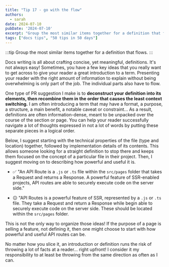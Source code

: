 ```yaml
---
title: "Tip 17 - go with the flow"
authors:
  - sarah
date: 2024-07-10
pubDate: '2024-07-10'
excerpt: "Group the most similar items together for a definition that flows."
tags: ["docs tips", "50 tips in 50 days"]
---
```


:::tip
Group the most similar items together for a definition that flows.
:::

Docs writing is all about crafting concise, yet meaningful, definitions. It's not always easy! Sometimes, you have a few key ideas that you really want to get across to give your reader a great introduction to a term. Presenting your reader with the right amount of information to explain without being overwhelming is only part of the job. The individual parts also have to flow.


One type of PR suggestion I make is to **deconstruct your definition into its elements, then recombine them in the order that causes the least context switching.** I am often introducing a term that may have a format, a purpose, a structure, a main benefit, a notable caveat or constraint...  As a result, definitions are often information-dense, meant to be unpacked over the course of the section or page. You can help your reader successfully navigate a lot of thoughts expressed in not a lot of words by putting these separate pieces in a logical order.

Below, I suggest starting with the technical properties of the file (type and location) together, followed by implementation details of its contents. This allows someone looking for a straight definition to stop there and keeps them focused on the concept of a particular file in their project. Then, I suggest moving on to describing how powerful and useful it is.


- ✅ "An API Route is a `.js` or `.ts` file within the `src/pages` folder that takes a Request and returns a Response. A powerful feature of SSR-enabled projects, API routes are able to securely execute code on the server side."

- 😐 "API Routes is a powerful feature of SSR, represented by a `.js` or `.ts` file. They take a Request and return a Response while begin able to securely execute code on the server side. These should be located within the `src/pages` folder. 

This is not the only way to organize those ideas! If the purpose of a page is selling a feature, not defining it, then one might choose to start with how powerful and useful API routes can be.

No matter how you slice it, an introduction or definition runs the risk of throwing a lot of facts at a reader... right upfront! I consider it my responsibility to at least be throwing from the same direction as often as I can.


<LinkCard title="See the whole list of tips!" href="/blog/50-docs-tips-in-50-days" />